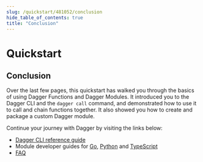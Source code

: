 ```yaml
---
slug: /quickstart/481052/conclusion
hide_table_of_contents: true
title: "Conclusion"
---
```


# Quickstart

## Conclusion

Over the last few pages, this quickstart has walked you through the basics of using Dagger Functions and Dagger Modules. It introduced you to the Dagger CLI and the `dagger call` command, and demonstrated how to use it to call and chain functions together. It also showed you how to create and package a custom Dagger module.

Continue your journey with Dagger by visiting the links below:

- [Dagger CLI reference guide](../reference/979596-cli.mdx)
- Module developer guides for [Go](../manuals/developer/go/index.mdx), [Python](../manuals/developer/python/index.mdx) and [TypeScript](../manuals/developer/typescript/index.mdx)
- [FAQ](../faq.mdx)
